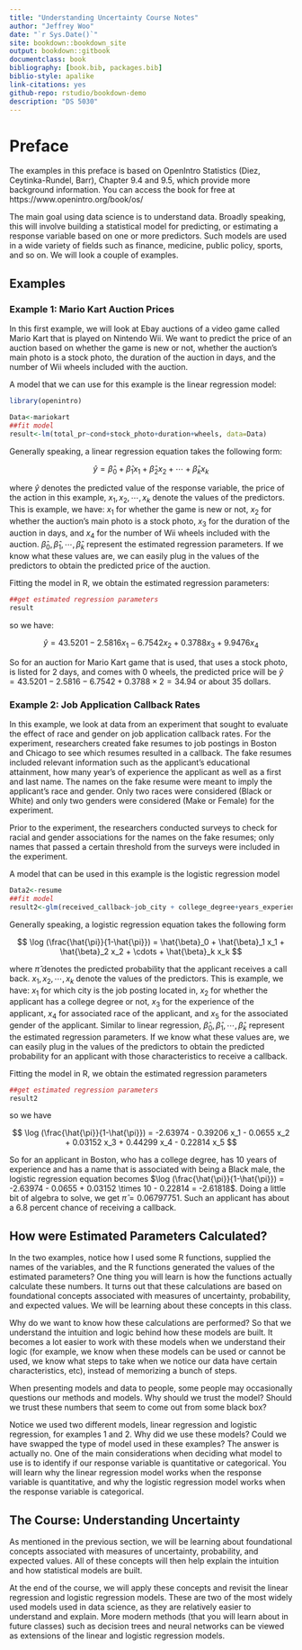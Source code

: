 ```yaml
--- 
title: "Understanding Uncertainty Course Notes"
author: "Jeffrey Woo"
date: "`r Sys.Date()`"
site: bookdown::bookdown_site
output: bookdown::gitbook
documentclass: book
bibliography: [book.bib, packages.bib]
biblio-style: apalike
link-citations: yes
github-repo: rstudio/bookdown-demo
description: "DS 5030"
---
```


# Preface {-}

The examples in this preface is based on OpenIntro Statistics (Diez, Ceytinka-Rundel, Barr), Chapter 9.4 and 9.5, which provide more background information. You can access the book for free at https://www.openintro.org/book/os/ 

The main goal using data science is to understand data. Broadly speaking, this will involve building a statistical model for predicting, or estimating a response variable based on one or more predictors. Such models are used in a wide variety of fields such as finance, medicine, public policy, sports, and so on. We will look a couple of examples.

## Examples

### Example 1: Mario Kart Auction Prices

In this first example, we will look at Ebay auctions of a video game called Mario Kart that is played on Nintendo Wii. We want to predict the price of an auction based on whether the game is new or not, whether the auction's main photo is a stock photo, the duration of the auction in days, and the number of Wii wheels included with the auction. 

A model that we can use for this example is the linear regression model:

```r
library(openintro)

Data<-mariokart
##fit model
result<-lm(total_pr~cond+stock_photo+duration+wheels, data=Data)
```

Generally speaking, a linear regression equation takes the following form:

$$
\hat{y} = \hat{\beta}_0 + \hat{\beta}_1 x_1 + \hat{\beta}_2 x_2 + \cdots + \hat{\beta}_k x_k
$$

where $\hat{y}$ denotes the predicted value of the response variable, the price of the action in this example, $x_1, x_2, \cdots, x_k$ denote the values of the predictors. This is example, we have: $x_1$ for whether the game is new or not, $x_2$ for whether the auction's main photo is a stock photo, $x_3$ for the duration of the auction in days, and $x_4$ for the number of Wii wheels included with the auction. $\hat{\beta}_0, \hat{\beta}_1, \cdots, \hat{\beta}_k$ represent the estimated regression parameters. If we know what these values are, we can easily plug in the values of the predictors to obtain the predicted price of the auction.

Fitting the model in R, we obtain the estimated regression parameters:

```r
##get estimated regression parameters
result
```

so we have:

$$
\hat{y} = 43.5201 - 2.5816 x_1 - 6.7542 x_2 + 0.3788 x_3 + 9.9476 x_4
$$

So for an auction for Mario Kart game that is used, that uses a stock photo, is listed for 2 days, and comes with 0 wheels, the predicted price will be $\hat{y} = 43.5201 - 2.5816 - 6.7542 + 0.3788 \times 2 = 34.94$ or about 35 dollars. 

### Example 2: Job Application Callback Rates

In this example, we look at data from an experiment that sought to evaluate the effect of race and gender on job application callback rates. For the experiment, researchers created fake resumes to job postings in Boston and Chicago to see which resumes resulted in a callback. The fake resumes included relevant information such as the applicant's educational attainment, how many year's of experience the applicant as well as a first and last name. The names on the fake resume were meant to imply the applicant's race and gender. Only two races were considered (Black or White) and only two genders were considered (Make or Female) for the experiment.

Prior to the experiment, the researchers conducted surveys to check for racial and gender associations for the names on the fake resumes; only names that passed a certain threshold from the surveys were included in the experiment. 

A model that can be used in this example is the logistic regression model

```r
Data2<-resume
##fit model
result2<-glm(received_callback~job_city + college_degree+years_experience+race+gender, family="binomial", data=Data2)

```

Generally speaking, a logistic regression equation takes the following form

$$
\log (\frac{\hat{\pi}}{1-\hat{\pi}}) = \hat{\beta}_0 + \hat{\beta}_1 x_1 + \hat{\beta}_2 x_2 + \cdots + \hat{\beta}_k x_k
$$

where $\hat{\pi}$ denotes the predicted probability that the applicant receives a call back. $x_1, x_2, \cdots, x_k$ denote the values of the predictors. This is example, we have: $x_1$ for which city is the job posting located in, $x_2$ for whether the applicant has a college degree or not, $x_3$ for the experience of the applicant, $x_4$ for associated race of the applicant, and $x_5$ for the associated gender of the applicant. Similar to linear regression, $\hat{\beta}_0, \hat{\beta}_1, \cdots, \hat{\beta}_k$ represent the estimated regression parameters. If we know what these values are, we can easily plug in the values of the predictors to obtain the predicted probability for an applicant with those characteristics to receive a callback.

Fitting the model in R, we obtain the estimated regression parameters

```r
##get estimated regression parameters
result2
```

so we have

$$
\log (\frac{\hat{\pi}}{1-\hat{\pi}}) = -2.63974 - 0.39206 x_1 - 0.0655 x_2 + 0.03152 x_3 + 0.44299 x_4 - 0.22814 x_5
$$

So for an applicant in Boston, who has a college degree, has 10 years of experience and has a name that is associated with being a Black male, the logistic regression equation becomes $\log (\frac{\hat{\pi}}{1-\hat{\pi}}) = -2.63974 - 0.0655 + 0.03152 \times 10 - 0.22814 = -2.61818$. Doing a little bit of algebra to solve, we get $\hat{\pi} = 0.06797751$. Such an applicant has about a 6.8 percent chance of receiving a callback. 

## How were Estimated Parameters Calculated?

In the two examples, notice how I used some R functions, supplied the names of the variables, and the R functions generated the values of the estimated parameters? One thing you will learn is how the functions actually calculate these numbers. It turns out that these calculations are based on foundational concepts associated with measures of uncertainty, probability, and expected values. We will be learning about these concepts in this class.

Why do we want to know how these calculations are performed? So that we understand the intuition and logic behind how these models are built. It becomes a lot easier to work with these models when we understand their logic (for example, we know when these models can be used or cannot be used, we know what steps to take when we notice our data have certain characteristics, etc), instead of memorizing a bunch of steps.

When presenting models and data to people, some people may occasionally questions our methods and models. Why should we trust the model? Should we trust these numbers that seem to come out from some black box? 

Notice we used two different models, linear regression and logistic regression, for examples 1 and 2. Why did we use these models? Could we have swapped the type of model used in these examples? The answer is actually no. One of the main considerations when deciding what model to use is to identify if our response variable is quantitative or categorical. You will learn why the linear regression model works when the response variable is quantitative, and why the logistic regression model works when the response variable is categorical. 

## The Course: Understanding Uncertainty

As mentioned in the previous section, we will be learning about foundational concepts associated with measures of uncertainty, probability, and expected values. All of these concepts will then help explain the intuition and how statistical models are built. 

At the end of the course, we will apply these concepts and revisit the linear regression and logistic regression models. These are two of the most widely used models used in data science, as they are relatively easier to understand and explain. More modern methods (that you will learn about in future classes) such as decision trees and neural networks can be viewed as extensions of the linear and logistic regression models. 

